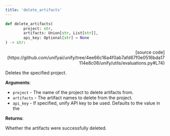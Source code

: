```yaml
---
title: 'delete_artifacts'
---
```


```python
def delete_artifacts(
        project: str,
        artifacts: Union[str, List[str]],
        api_key: Optional[str] = None
) -> str:
```

<p align="right">[source code](https://github.com/unifyai/unify/tree/4ee66c16a4f0ab7afd67f0e0516bda17114e8c08/unify/utils/evaluations.py#L74)</p>

Deletes the specified project.

**Arguments**:

- `project` - The name of the project to delete artifacts from.
- `artifacts` - The artifact names to delete from the project.
- `api_key` - If specified, unify API key to be used. Defaults to the value in the



**Returns**:

Whether the artifacts were successfully deleted.